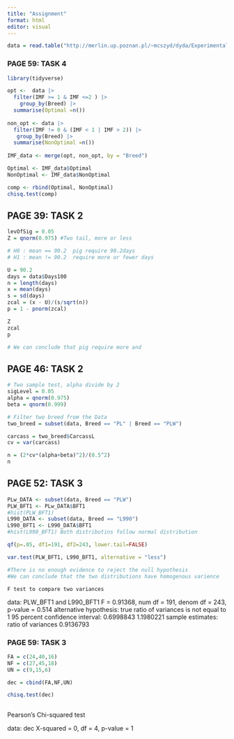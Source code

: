 ```yaml
---
title: "Assignment"
format: html
editor: visual
---
```



```r
data = read.table("http://merlin.up.poznan.pl/~mcszyd/dyda/Experimental-Design/swine-data.txt", head= TRUE)
```


### PAGE 59: TASK 4
```r
library(tidyverse)

opt <-  data |> 
  filter(IMF >= 1 & IMF <=2 ) |> 
    group_by(Breed) |> 
  summarise(Optimal =n()) 
 
non_opt <- data |> 
  filter(IMF != 0 & (IMF < 1 | IMF > 2)) |> 
   group_by(Breed) |> 
  summarise(NonOptimal =n())
   
IMF_data <- merge(opt, non_opt, by = "Breed")

Optimal <- IMF_data$Optimal
NonOptimal <- IMF_data$NonOptimal

comp <- rbind(Optimal, NonOptimal)
chisq.test(comp)
```


## PAGE 39: TASK 2
```r
levOfSig = 0.05
Z = qnorm(0.975) #Two tail, more or less

# H0 : mean == 90.2  pig require 90.2days
# H1 : mean != 90.2  require more or fewer days

U = 90.2
days = data$Days100
n = length(days)
x = mean(days)
s = sd(days)
zcal = (x - U)/(s/sqrt(n)) 
p = 1 - pnorm(zcal)

Z
zcal
p

# We can conclude that pig require more and 
```

## PAGE 46: TASK 2
```r
# Two sample test, alpha divide by 2
sigLevel = 0.05
alpha = qnorm(0.975)
beta = qnorm(0.999)

# Filter two breed from the Data
two_breed = subset(data, Breed == "PL" | Breed == "PLW")

carcass = two_breed$CarcassL
cv = var(carcass)

n = (2*cv*(alpha+beta)^2)/(0.5^2)
n
```

## PAGE 52: TASK 3
```r
PLw_DATA <- subset(data, Breed == "PLW")
PLW_BFT1 <- PLw_DATA$BFT1
#hist(PLW_BFT1)
L990_DATA <- subset(data, Breed == "L990")
L990_BFT1 <- L990_DATA$BFT1
#hist(L990_BFT1) Both distributins follow normal distribution

qf(p=.05, df1=191, df2=243, lower.tail=FALSE)

var.test(PLW_BFT1, L990_BFT1, alternative = "less")

#There is no enough evidence to reject the null hypothesis
#We can conclude that the two distributions have homogenous varience
```

```         
F test to compare two variances
```

data: PLW_BFT1 and L990_BFT1 F = 0.91368, num df = 191, denom df = 243, p-value = 0.514 alternative hypothesis: true ratio of variances is not equal to 1 95 percent confidence interval: 0.6998843 1.1980221 sample estimates: ratio of variances 0.9136793

### PAGE 59: TASK 3
```r
FA = c(24,40,16)
NF = c(27,45,18)
UN = c(9,15,6)

dec = cbind(FA,NF,UN)

chisq.test(dec)  
  
```

Pearson's Chi-squared test

data: dec X-squared = 0, df = 4, p-value = 1






